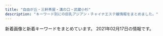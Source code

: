 ```yaml
---
title: "自由が丘・三軒茶屋・溝の口・武蔵小杉"
description: "キーワード別にの巨乳アジアン・チャイナエステ嬢情報をまとめました。"
---
```


新着画像と新着キーワードをまとめています。
2021年02月17日の情報です。

<DmmAffiliateIns />
<KeywordTable
  shops={
    [
    {
        "station": "\u5b66\u82b8\u5927\u5b66\u99c5\u6771\u53e3",
        "url": "http://in-esthe.com/you/",
        "keywords": {},
        "name": "\u60a0",
        "img_links": [
            "http://in-esthe.com/you/images/mo.png",
            "http://in-esthe.com/you/images/p-4.jpg",
            "http://in-esthe.com/you/images/p-11.jpg",
            "http://in-esthe.com/you/images/r-1.jpg",
            "http://in-esthe.com/you/images/r-2.jpg",
            "http://in-esthe.com/you/images/p-7.jpg",
            "http://in-esthe.com/you/images/fla.jpg",
            "http://in-esthe.com/you/images/p-3.jpg",
            "http://in-esthe.com/you/images/p-5.jpg",
            "http://cdn.dino-es.com/images/logo/468x60DinoEs.png",
            "http://in-esthe.com/you/images/p-0.jpg",
            "http://in-esthe.com/you/images/p-9.jpg",
            "http://in-esthe.com/you/images/p-10.jpg",
            "http://in-esthe.com/you/images/botton.jpg",
            "http://in-esthe.com/you/images/p-8.jpg"
        ]
    },
    {
        "img_links": [],
        "url": "https://fy.uouono.com",
        "keywords": {},
        "name": "For You",
        "station": "\u4e8c\u5b50\u7389\u5ddd\u99c5"
    },
    {
        "name": "\u30de\u30c3\u30b5\u30fc\u30b8\u306e\u66d9",
        "img_links": [
            "http://www.miyuki.es-relax.info/images/yoyaku.png",
            "http://www.miyuki.es-relax.info/images/sp02.jpg",
            "http://www.miyuki.es-relax.info/images/info1.jpg",
            "http://www.miyuki.es-relax.info/gals/yuri1.jpg",
            "http://www.miyuki.es-relax.info/images/info2.jpg",
            "http://www.miyuki.es-relax.info/images/sp01.jpg",
            "http://www.miyuki.es-relax.info/images/kp01.jpg",
            "http://www.miyuki.es-relax.info/gals/yuki1.jpg",
            "http://www.miyuki.es-relax.info/gals/nana1.jpg",
            "http://www.miyuki.es-relax.info/images/info3.jpg",
            "http://www.miyuki.es-relax.info/images/info4.jpg",
            "http://www.miyuki.es-relax.info/images/sp03.jpg"
        ],
        "station": "\u5927\u5ca1\u5c71\u99c5",
        "keywords": {},
        "url": "http://www.miyuki.es-relax.info/"
    },
    {
        "name": "\u30d6\u30eb\u30fc\u30d9\u30ea\u30fc",
        "url": "http://b-berry.work/",
        "img_links": [
            "http://b-berry.work/images/ac1.jpg",
            "http://b-berry.work/images/head.jpg",
            "http://b-berry.work/images/2.jpg",
            "http://b-berry.work/img/maya1.jpg",
            "http://b-berry.work/img/mona1.jpg",
            "http://b-berry.work/images/interior_t.jpg",
            "http://b-berry.work/images/sys.jpg",
            "http://b-berry.work/images/ac2.jpg",
            "http://b-berry.work/images/rec1.jpg",
            "http://b-berry.work/images/1.jpg",
            "http://b-berry.work/staff/yuri.jpg",
            "http://b-berry.work/images/s1.png",
            "http://b-berry.work/images/int1.jpg",
            "http://b-berry.work/images/3.jpg",
            "http://b-berry.work/images/rec2.jpg",
            "http://b-berry.work/images/news.jpg",
            "http://b-berry.work/staff/mona.jpg",
            "http://b-berry.work/images/staff_t.jpg",
            "http://b-berry.work/images/tg.jpg",
            "http://b-berry.work/images/int2.jpg",
            "http://b-berry.work/staff/maya.jpg",
            "http://b-berry.work/img/yuri1.jpg"
        ],
        "station": "\u81ea\u7531\u304c\u4e18\u99c5\u5317\u53e3",
        "keywords": {}
    },
    {
        "img_links": [
            "http://www.brilliance.mesthe.com/files/002.jpg",
            "http://www.brilliance.mesthe.com/images/shop/shop04.jpg",
            "http://www.brilliance.mesthe.com/images/main_top.png",
            "http://www.brilliance.mesthe.com/images/main_bottom.png",
            "http://www.brilliance.mesthe.com/files/005-03.jpg",
            "http://www.brilliance.mesthe.com/images/s2.jpg",
            "http://www.brilliance.mesthe.com/files/005-02.jpg",
            "http://www.brilliance.mesthe.com/files/005.jpg",
            "http://www.brilliance.mesthe.com/images/new3.png",
            "http://www.brilliance.mesthe.com/files/001.jpg",
            "http://www.brilliance.mesthe.com/images/xian.png",
            "http://www.brilliance.mesthe.com/images/s3.jpg",
            "http://www.brilliance.mesthe.com/images/new1.png",
            "http://www.brilliance.mesthe.com/images/tel.png",
            "http://www.brilliance.mesthe.com/images/shop/shop02.jpg",
            "http://www.brilliance.mesthe.com/images/s1.jpg",
            "http://www.brilliance.mesthe.com/images/zi_staff.png",
            "http://www.brilliance.mesthe.com/files/004.jpg",
            "http://www.brilliance.mesthe.com/images/infotiao1.jpg",
            "http://www.brilliance.mesthe.com/files/004-03.jpg",
            "http://www.brilliance.mesthe.com/files/001-03.jpg",
            "http://www.brilliance.mesthe.com/images/shop/shop01.jpg",
            "http://www.brilliance.mesthe.com/files/003-03.jpg",
            "http://www.brilliance.mesthe.com/files/001-02.jpg",
            "http://www.brilliance.mesthe.com/files/003-02.jpg",
            "http://www.brilliance.mesthe.com/files/002-02.jpg",
            "http://www.brilliance.mesthe.com/images/maga.jpg",
            "http://www.brilliance.mesthe.com/files/002-03.jpg",
            "http://www.brilliance.mesthe.com/files/003.jpg",
            "http://www.brilliance.mesthe.com/images/service.png",
            "http://www.brilliance.mesthe.com/images/shop/shop03.jpg",
            "http://www.brilliance.mesthe.com/images/pick.png",
            "http://www.brilliance.mesthe.com/files/004-02.jpg",
            "http://www.brilliance.mesthe.com/images/zi_massage.png"
        ],
        "station": "\u4e09\u8ed2\u8336\u5c4b\u99c5\u4e16\u7530\u8c37\u901a\u308a\u53e3",
        "url": "http://www.brilliance.mesthe.com/",
        "keywords": {
            "87": 1,
            "85": 2,
            "D": 3,
            "86": 2,
            "C": 2
        },
        "name": "\u30d6\u30ea\u30ea\u30a2\u30f3\u30b9"
    },
    {
        "station": "\u81ea\u7531\u304c\u4e18\u99c5\u5317\u53e3",
        "url": "http://www.es-flower.link/",
        "img_links": [
            "http://www.es-flower.link/images/rec1.png",
            "http://www.es-flower.link/sp/images/head.png",
            "http://www.es-flower.link/images/sys.png",
            "http://www.es-flower.link/img/mizuki1.jpg",
            "http://www.es-flower.link/sp/img/yume1.jpg",
            "http://www.es-flower.link/img/yume1.jpg",
            "http://www.es-flower.link/img/nene1.jpg",
            "http://www.es-flower.link/images/mobile.jpg",
            "http://www.es-flower.link/images/info.jpg",
            "http://www.es-flower.link/images/interior_t.jpg",
            "http://www.es-flower.link/sp/images/sys2.jpg",
            "http://www.es-flower.link/sp/images/int1.jpg",
            "http://www.es-flower.link/images/2.jpg",
            "http://www.es-flower.link/sp/images/3.jpg",
            "http://www.es-flower.link/sp/menu/top.jpg",
            "http://www.es-flower.link/img/koyuki1.jpg",
            "http://www.es-flower.link/sp/menu/staff.jpg",
            "http://www.es-flower.link/sp/images/time.jpg",
            "http://www.es-flower.link/images/1.jpg",
            "http://www.es-flower.link/images/4.jpg",
            "http://www.es-flower.link/images/rec2.jpg",
            "http://www.es-flower.link/sp/images/2.jpg",
            "http://www.es-flower.link/sp/img/mizuki1.jpg",
            "http://www.es-flower.link/sp/images/sisu_t.jpg",
            "http://www.es-flower.link/img/arisa1.jpg",
            "http://www.es-flower.link/sp/images/5.jpg",
            "http://www.es-flower.link/sp/img/nene1.jpg",
            "http://www.es-flower.link/sp/images/top.jpg",
            "http://www.es-flower.link/images/int2.png",
            "http://www.es-flower.link/sp/images/pc.jpg",
            "http://www.es-flower.link/sp/images/footer.jpg",
            "http://www.es-flower.link/images/int1.png",
            "http://www.es-flower.link/sp/images/staff_t.jpg",
            "http://www.es-flower.link/sp/images/tel.jpg",
            "http://www.es-flower.link/images/5.jpg",
            "http://www.es-flower.link/sp/images/newsb.png",
            "http://www.es-flower.link/images/3.jpg",
            "http://www.es-flower.link/sp/images/rec1.jpg",
            "http://www.es-flower.link/images/ta.jpg",
            "http://www.es-flower.link/sp/img/koyuki1.jpg",
            "http://www.es-flower.link/sp/images/4.jpg",
            "http://www.es-flower.link/sp/images/1.jpg",
            "http://www.es-flower.link/sp/images/interior_t.jpg",
            "http://www.es-flower.link/images/sm.jpg",
            "http://www.es-flower.link/sp/menu/interior.jpg",
            "http://www.es-flower.link/sp/images/6.jpg",
            "http://www.es-flower.link/sp/images/sisu.jpg",
            "http://www.es-flower.link/sp/images/sys3.jpg",
            "http://www.es-flower.link/sp/images/int2.jpg",
            "http://www.es-flower.link/sp/images/ac1.jpg",
            "http://www.es-flower.link/sp/images/news.jpg",
            "http://www.es-flower.link/sp/images/sys1.jpg",
            "http://www.es-flower.link/images/head.jpg",
            "http://www.es-flower.link/images/staff_t.jpg",
            "http://www.es-flower.link/img/huyumi1.jpg",
            "http://www.es-flower.link/sp/images/rec3.jpg",
            "http://www.es-flower.link/sp/images/rec2.jpg",
            "http://www.es-flower.link/sp/img/huyumi1.jpg",
            "http://www.es-flower.link/images/news.jpg",
            "http://www.es-flower.link/images/6.jpg",
            "http://www.es-flower.link/sp/img/arisa1.jpg"
        ],
        "name": "\u6625\u306e\u604b",
        "keywords": {}
    },
    {
        "url": "http://www.sakura.esraku.com/",
        "keywords": {
            "\u30bb\u30af\u30b7\u30fc": 1,
            "C": 22,
            "87": 14,
            "D": 16
        },
        "img_links": [
            "http://www.sakura.esraku.com/files/006.jpg",
            "http://www.sakura.esraku.com/photo_news/upimg/921745f718627cc259_0.jpg",
            "http://www.sakura.esraku.com/files/008.jpg",
            "http://www.sakura.esraku.com/photo_news/upimg/282545f76dfd1996d7_0.jpg",
            "http://www.sakura.esraku.com/images/lineyoyaku.jpg",
            "http://www.sakura.esraku.com/images/s_link.jpg",
            "http://www.sakura.esraku.com/photo_news/upimg/5052160124f368954b_0.jpg",
            "http://www.sakura.esraku.com/files/002.jpg",
            "http://www.sakura.esraku.com/files/005.jpg",
            "http://www.sakura.esraku.com/files/004.jpg",
            "http://www.sakura.esraku.com/images/top.png",
            "http://www.sakura.esraku.com/files/003.jpg",
            "http://www.sakura.esraku.com/images/s_staff.jpg",
            "http://www.sakura.esraku.com/photo_news/upimg/221315f853e86bfad8_0.jpg",
            "http://www.sakura.esraku.com/files/007.jpg",
            "http://www.sakura.esraku.com/files/001.jpg",
            "http://www.sakura.esraku.com/photo_news/upimg/192295fbde78dddd71_0.jpg",
            "http://www.sakura.esraku.com/files/009.jpg",
            "http://www.sakura.esraku.com/files/010.jpg",
            "http://www.sakura.esraku.com/photo_news/upimg/508775f63081046140_0.jpg",
            "http://www.sakura.esraku.com/images/mobile.jpg"
        ],
        "station": "\u90fd\u7acb\u5927\u5b66\u99c5",
        "name": "\u685c"
    },
    {
        "keywords": {
            "84": 6,
            "C": 3,
            "\u30bb\u30af\u30b7\u30fc": 1,
            "85": 9,
            "88": 3,
            "D": 18,
            "86": 12
        },
        "station": "\u4e09\u8ed2\u8336\u5c4b\u99c5\u5357\u53e3",
        "img_links": [
            "http://www.jojo.mensnv.com/files/007.jpg",
            "http://www.jojo.mensnv.com/images/tel.png",
            "http://www.jojo.mensnv.com/files/001-03.jpg",
            "http://www.jojo.mensnv.com/files/014-02.jpg",
            "http://www.jojo.mensnv.com/files/009.jpg",
            "http://www.jojo.mensnv.com/files/005-03.jpg",
            "http://www.jojo.mensnv.com/files/012-02.jpg",
            "http://www.jojo.mensnv.com/images/slider/01.jpg",
            "http://www.jojo.mensnv.com/files/001-02.jpg",
            "http://www.jojo.mensnv.com/files/010-03.jpg",
            "http://www.jojo.mensnv.com/files/014-03.jpg",
            "http://www.jojo.mensnv.com/files/005-02.jpg",
            "http://www.jojo.mensnv.com/files/004-03.jpg",
            "http://www.jojo.mensnv.com/files/007-02.jpg",
            "http://www.jojo.mensnv.com/files/012-03.jpg",
            "http://www.jojo.mensnv.com/files/006-02.jpg",
            "http://www.jojo.mensnv.com/files/012.jpg",
            "http://www.jojo.mensnv.com/files/003.jpg",
            "http://www.jojo.mensnv.com/files/002-03.jpg",
            "http://www.jojo.mensnv.com/files/010-02.jpg",
            "http://www.jojo.mensnv.com/images/backlistbtn.png",
            "http://www.jojo.mensnv.com/files/013.jpg",
            "http://www.jojo.mensnv.com/files/005.jpg",
            "http://www.jojo.mensnv.com/files/013-03.jpg",
            "http://www.jojo.mensnv.com/files/002.jpg",
            "http://www.jojo.mensnv.com/files/002-02.jpg",
            "http://www.jojo.mensnv.com/files/004-02.jpg",
            "http://www.jojo.mensnv.com/images/mobile.jpg",
            "http://www.jojo.mensnv.com/images/slider/03.jpg",
            "http://www.jojo.mensnv.com/files/004.jpg",
            "http://www.jojo.mensnv.com/files/011-02.jpg",
            "http://www.jojo.mensnv.com/files/009-02.jpg",
            "http://www.jojo.mensnv.com/files/013-02.jpg",
            "http://www.jojo.mensnv.com/files/014.jpg",
            "http://www.jojo.mensnv.com/files/010.jpg",
            "http://www.jojo.mensnv.com/files/006.jpg",
            "http://www.jojo.mensnv.com/files/009-03.jpg",
            "http://www.jojo.mensnv.com/images/showCover.png",
            "http://www.jojo.mensnv.com/files/003-02.jpg",
            "http://www.jojo.mensnv.com/images/slider/02.jpg",
            "http://www.jojo.mensnv.com/files/011.jpg",
            "http://www.jojo.mensnv.com/files/006-03.jpg",
            "http://www.jojo.mensnv.com/files/003-03.jpg",
            "http://www.jojo.mensnv.com/files/007-03.jpg",
            "http://www.jojo.mensnv.com/files/001.jpg",
            "http://www.jojo.mensnv.com/images/coverGirlParts.png",
            "http://www.jojo.mensnv.com/files/011-03.jpg"
        ],
        "name": "JoJo",
        "url": "http://www.jojo.mensnv.com/"
    },
    {
        "station": "\u99d2\u6ca2\u5927\u5b66\u99c5\u99d2\u6ca2\u516c\u5712\u53e3",
        "url": "http://treat-msg.com/",
        "name": "\u5b89\u5fc3\u5802",
        "keywords": {},
        "img_links": [
            "http://treat-msg.com/img/access/road3.jpg",
            "http://treat-msg.com/staff/miyo/01mb.jpg",
            "http://treat-msg.com/img/ttl_staff.jpg",
            "http://treat-msg.com/staff/riri/01.jpg",
            "http://treat-msg.com/staff/saki/01mb.jpg",
            "http://treat-msg.com/staff/rumi/01.jpg",
            "http://treat-msg.com/staff/kaori/01.jpg",
            "http://treat-msg.com/staff/saki/01.jpg",
            "http://treat-msg.com/staff/mei/01mb.jpg",
            "http://treat-msg.com/img/mainhd.jpg",
            "http://treat-msg.com/staff/rumi/01mb.jpg",
            "http://treat-msg.com/staff/miyo/01.jpg",
            "http://treat-msg.com/staff/noa/01mb.jpg",
            "http://treat-msg.com/staff/kaori/01mb.jpg",
            "http://treat-msg.com/staff/chinatu/01mb.jpg",
            "http://treat-msg.com/img/access/roaddm.png",
            "http://treat-msg.com/img/mainft.jpg",
            "http://treat-msg.com/pic/corona.jpg",
            "http://treat-msg.com/img/access/road6.jpg",
            "http://treat-msg.com/img/access/road5.jpg",
            "http://treat-msg.com/img/head.png",
            "http://treat-msg.com/staff/chinatu/01.jpg",
            "http://treat-msg.com/img/access/road4.jpg",
            "http://treat-msg.com/staff/riri/01mb.jpg",
            "http://treat-msg.com/img/access/road2.jpg",
            "http://treat-msg.com/staff/noa/01.jpg",
            "http://treat-msg.com/img/foot.png",
            "http://treat-msg.com/staff/mei/01.jpg",
            "http://treat-msg.com/img/shop/msg.png",
            "http://treat-msg.com/img/access/road1.jpg"
        ]
    },
    {
        "url": "http://annex-jp.info/",
        "img_links": [
            "http://annex-jp.info/images/kp-info.jpg",
            "http://www.annex-jp.info/i/img/yoho.jpg",
            "http://annex-jp.info/images/info.png",
            "http://annex-jp.info/images/mari.jpg",
            "http://www.annex-jp.info/i/img/sayuri.jpg",
            "http://annex-jp.info/images/mayumi.jpg",
            "http://www.annex-jp.info/i/img/riri.jpg",
            "http://www.annex-jp.info/i/img/nana.jpg",
            "http://annex-jp.info/images/sayuri.jpg",
            "http://www.annex-jp.info/i/img/mari.jpg",
            "http://annex-jp.info/images/riri.jpg",
            "http://annex-jp.info/images/nana.jpg",
            "http://www.annex-jp.info/i/img/mayumi.jpg",
            "http://annex-jp.info/images/yoho.jpg"
        ],
        "name": "\u305f\u3093\u307d\u307d",
        "station": "\u81ea\u7531\u304c\u4e18\u99c5\u5317\u53e3",
        "keywords": {}
    },
    {
        "url": "http://www.sertyuin.xyz/",
        "img_links": [],
        "keywords": {},
        "station": "\u4e8c\u5b50\u7389\u5ddd\u99c5\u897f\u53e3",
        "name": "\u521d\u604b"
    },
    {
        "img_links": [
            "http://clair.work/images/mainvisual_01_s.jpg",
            "http://clair.work/images/head_therapist.jpg",
            "http://clair.work/images/icon_ranking_02.png",
            "http://clair.work/images/recruit/message_03.png",
            "http://clair.work/images/recruit/point_03.png",
            "http://clair.work/images/recruit/point_04.png",
            "http://clair.work/images/recruit/nagare_01.jpg",
            "http://clair.work/images/sw_tel.png",
            "http://clair.work/images/icon_ranking_05.png",
            "http://clair.work/images/recruit/nagare_06.png",
            "http://clair.work/staff/yua1.jpg",
            "http://clair.work/images/icon_new.png",
            "http://clair.work/staff/mayu1.jpg",
            "http://clair.work/images/mainvisual_02.jpg",
            "http://clair.work/images/recruit/nagare_07.png",
            "http://clair.work/images/mainvisual_02_s.jpg",
            "http://clair.work/staff/humi2.jpg",
            "http://clair.work/images/recruit/point_09.png",
            "http://clair.work/images/sw_home.png",
            "http://clair.work/staff/kasumi1.jpg",
            "http://clair.work/images/recruit/req_03.jpg",
            "http://clair.work/images/icon_ranking_04.png",
            "http://clair.work/images/recruit/nagare_03.jpg",
            "http://clair.work/images/recruit/sp_mainvisual.jpg",
            "http://clair.work/images/recruit/point_06.png",
            "http://clair.work/images/icon_ranking_01.png",
            "http://clair.work/images/trigger.jpg",
            "http://clair.work/staff/ayaka1.jpg",
            "http://clair.work/images/recruit/point_08.png",
            "http://clair.work/images/head_interior.jpg",
            "http://clair.work/images/mainvisual_01.jpg",
            "http://clair.work/images/recruit/nagare_02.jpg",
            "http://clair.work/images/no_image.jpg",
            "http://clair.work/images/icon_ranking_03.png",
            "http://clair.work/staff/humi1.jpg",
            "http://clair.work/images/recruit/point_05.png",
            "http://clair.work/images/recruit/point_07.png",
            "http://clair.work/images/recruit/nagare_05.png"
        ],
        "url": "http://clair.work/",
        "name": "Clair \uff5e\u30af\u30ec\u30fc\u30eb\uff5e",
        "keywords": {
            "E": 2,
            "C": 4,
            "D": 4
        },
        "station": "\u5b66\u82b8\u5927\u5b66\u99c5\u897f\u53e3"
    },
    {
        "name": "Sweet",
        "url": "http://www.wqiowaz.site/",
        "img_links": [
            "http://www.wqiowaz.site/picture/call.png",
            "http://www.wqiowaz.site/picture/m-top004.jpg",
            "http://www.wqiowaz.site/picture/cam-01.jpg",
            "http://www.wqiowaz.site/uploads/200630/1-200630094H5294.jpg",
            "http://www.wqiowaz.site/picture/foot01.jpg",
            "http://www.wqiowaz.site/uploads/201008/1-20100Q5550EL.jpg",
            "http://www.wqiowaz.site/uploads/201008/1-20100Q5541T55.jpg",
            "http://www.wqiowaz.site/picture/m-top003.jpg",
            "http://www.wqiowaz.site/uploads/200914/1-200914164443K1.jpg",
            "http://www.wqiowaz.site/uploads/201008/1-20100Q55403531.jpg",
            "http://www.wqiowaz.site/uploads/201008/1-20100Q55522V7.jpg",
            "http://www.wqiowaz.site/uploads/200629/1-200629103204442.jpg",
            "http://www.wqiowaz.site/uploads/200629/1-200629103142X4.jpg",
            "http://www.wqiowaz.site/uploads/200630/1-200630094K4325.jpg",
            "http://www.wqiowaz.site/picture/m-head01.jpg",
            "http://www.wqiowaz.site/uploads/200629/1-200629103104120.jpg",
            "http://www.wqiowaz.site/uploads/200914/1-20091416442NT.jpg"
        ],
        "keywords": {
            "94": 4,
            "84": 2,
            "86": 1,
            "F": 4,
            "D": 3
        },
        "station": "\u7528\u8cc0\u99c5\u6771\u53e3"
    },
    {
        "img_links": [
            "http://relaxation-soil.net/images/1.jpg",
            "http://relaxation-soil.net/images/1s.jpg"
        ],
        "station": "\u4e0a\u91ce\u6bdb\u99c5",
        "keywords": {},
        "url": "http://relaxation-soil.net/",
        "name": "\u30bd\u30a4\u30eb"
    },
    {
        "img_links": [
            "http://ms-rlx.com/img/youtube.jpg",
            "http://ms-rlx.com/staff/ruri/01.jpg",
            "http://ms-rlx.com/staff/momo/01.jpg",
            "http://ms-rlx.com/staff/sachan/01mb.jpg",
            "http://ms-rlx.com/staff/ringo/01mb.jpg",
            "http://ms-rlx.com/img/ttl_rec.png",
            "http://ms-rlx.com/pic/head.png",
            "http://ms-rlx.com/i/files/homeimg.jpg",
            "http://ms-rlx.com/staff/milk/01.jpg",
            "http://ms-rlx.com/img/ttl_tnew.png",
            "http://ms-rlx.com/img/msgbtn.png",
            "http://ms-rlx.com/img/att.png",
            "http://ms-rlx.com/img/access/road03.jpg",
            "http://ms-rlx.com/staff/milk/01mb.jpg",
            "http://ms-rlx.com/staff/sachan/01.jpg",
            "http://ms-rlx.com/img/access/road01.jpg",
            "http://ms-rlx.com/img/ttl_concept.png",
            "http://ms-rlx.com/staff/ruri/01mb.jpg",
            "http://ms-rlx.com/staff/momo/01mb.jpg",
            "http://ms-rlx.com/img/ttl_mobile.png",
            "http://ms-rlx.com/img/access/road02.jpg",
            "http://ms-rlx.com/img/ttl_staff.png",
            "http://ms-rlx.com/staff/ringo/01.jpg"
        ],
        "url": "http://ms-rlx.com/",
        "keywords": {
            "C": 14
        },
        "name": "\u697d\u697d\u5c4b",
        "station": "\u81ea\u7531\u304c\u4e18\u99c5\u5357\u53e3"
    },
    {
        "img_links": [
            "http://ms-shinraku.com/staff/mari/01.jpg",
            "http://ms-shinraku.com/staff/ayumi/01.jpg",
            "http://ms-shinraku.com/img/ttl_staff.png",
            "http://ms-shinraku.com/pic/topimg2.jpg",
            "http://ms-shinraku.com/staff/momoka/01.jpg",
            "http://ms-shinraku.com/staff/ran/01.jpg",
            "http://ms-shinraku.com/staff/yuki/01.jpg",
            "http://ms-shinraku.com/pic/head.jpg",
            "http://ms-shinraku.com/img/foot.png",
            "http://ms-shinraku.com/staff/kanako/01.jpg",
            "http://ms-shinraku.com/i/files/homeimg.jpg",
            "http://ms-shinraku.com/pic/topimg1.jpg"
        ],
        "url": "http://ms-shinraku.com/",
        "keywords": {
            "C": 2
        },
        "station": "\u5b66\u82b8\u5927\u5b66\u99c5\u6771\u53e3",
        "name": "\u5fc3\u697d"
    },
    {
        "img_links": [
            "http://tanoshii.jpn.mn/photos/sites/76/2020/09/2020090803135392.jpg",
            "http://tanoshii.jpn.mn/photos/sites/76/2020/09/2020090307211283.jpg",
            "http://tanoshii.jpn.mn/photos/sites/76/2020/05/2020052603000346.jpg",
            "http://tanoshii.jpn.mn/images/top_slider02.jpg",
            "http://tanoshii.jpn.mn/photos/sites/76/2020/12/2020120901212835.jpg",
            "http://tanoshii.jpn.mn/images/top_slider01.jpg",
            "http://tanoshii.jpn.mn/photos/sites/76/2020/12/2020121807285563.jpg",
            "http://tanoshii.jpn.mn/images/link_nav01.jpg",
            "http://tanoshii.jpn.mn/photos/sites/76/2020/01/2020011207465354.jpg",
            "http://tanoshii.jpn.mn/photos/sites/76/2020/02/2020022603283463.jpg",
            "http://tanoshii.jpn.mn/images/link_nav05.jpg",
            "http://tanoshii.jpn.mn/photos/sites/76/2020/08/2020080507421162.jpg",
            "http://tanoshii.jpn.mn/photos/sites/76/2020/04/2020041703571830.jpg",
            "http://tanoshii.jpn.mn/photos/sites/76/2019/12/2019122801334276.jpg",
            "http://tanoshii.jpn.mn/photos/sites/76/2020/12/202012240922577.jpg",
            "http://tanoshii.jpn.mn/photos/sites/76/2019/12/2019121409131966.jpg",
            "http://tanoshii.jpn.mn/photos/sites/76/2020/01/2020010206122380.jpg",
            "http://tanoshii.jpn.mn/photos/sites/76/2020/05/2020051702012070.jpg",
            "http://tanoshii.jpn.mn/photos/sites/76/2020/05/2020052603000177.jpg",
            "http://tanoshii.jpn.mn/photos/sites/76/2019/12/2019121409132447.jpg",
            "http://tanoshii.jpn.mn/photos/sites/76/2020/03/202003090333270.jpg",
            "http://tanoshii.jpn.mn/photos/sites/76/2020/05/2020051702011714.jpg",
            "http://tanoshii.jpn.mn/photos/sites/76/2021/02/2021020904591631.jpg",
            "http://tanoshii.jpn.mn/images/ico01.png",
            "http://tanoshii.jpn.mn/photos/sites/76/2021/01/2021012605370415.jpg",
            "http://tanoshii.jpn.mn/photos/sites/76/2020/01/2020012603560666.jpg",
            "http://tanoshii.jpn.mn/photos/sites/76/2020/09/2020092006290275.jpg",
            "http://tanoshii.jpn.mn/photos/sites/76/2020/10/2020101305315556.jpg",
            "http://tanoshii.jpn.mn/photos/sites/76/2019/12/201912140913237.jpg",
            "http://tanoshii.jpn.mn/photos/sites/76/2020/02/2020020601144618.jpg",
            "http://tanoshii.jpn.mn/photos/sites/76/2021/01/2021011304151051.jpg",
            "http://tanoshii.jpn.mn/photos/sites/76/2020/09/2020090800560727.jpg",
            "http://tanoshii.jpn.mn/images/link_nav07.jpg",
            "http://tanoshii.jpn.mn/photos/sites/76/2020/12/2020120904423083.jpg",
            "http://tanoshii.jpn.mn/photos/sites/76/2020/03/2020032803325898.jpg",
            "http://tanoshii.jpn.mn/images/top.png",
            "http://tanoshii.jpn.mn/photos/sites/76/2020/07/2020071004330148.jpg",
            "http://tanoshii.jpn.mn/photos/sites/76/2019/12/201912280133413.jpg",
            "http://tanoshii.jpn.mn/images/link_nav02.jpg",
            "http://tanoshii.jpn.mn/images/link_nav04.jpg",
            "http://tanoshii.jpn.mn/images/side_mobile.jpg",
            "http://tanoshii.jpn.mn/photos/sites/76/2020/11/2020110307113062.jpg",
            "http://tanoshii.jpn.mn/photos/sites/76/2020/01/2020012908322311.jpg",
            "http://tanoshii.jpn.mn/photos/sites/76/2020/01/2020011710434680.jpg",
            "http://tanoshii.jpn.mn/photos/sites/76/2020/02/2020022603284068.jpg",
            "http://tanoshii.jpn.mn/photos/sites/76/2020/09/2020093003412015.jpg",
            "http://tanoshii.jpn.mn/images/info2.jpg",
            "http://tanoshii.jpn.mn/photos/sites/76/2019/12/2019121409132141.jpg",
            "http://tanoshii.jpn.mn/images/info3.jpg",
            "http://tanoshii.jpn.mn/images/side_tel.jpg",
            "http://tanoshii.jpn.mn/photos/sites/76/2020/01/2020010206122496.jpg",
            "http://tanoshii.jpn.mn/photos/sites/76/2020/10/2020102803545189.jpg",
            "http://tanoshii.jpn.mn/photos/sites/76/2020/04/2020040401245819.jpg",
            "http://tanoshii.jpn.mn/photos/sites/76/2020/09/2020093003412655.jpg",
            "http://tanoshii.jpn.mn/images/side_link.jpg",
            "http://tanoshii.jpn.mn/images/sp_top.jpg",
            "http://tanoshii.jpn.mn/images/link_nav06.jpg",
            "http://tanoshii.jpn.mn/photos/sites/76/2020/06/2020061605184059.jpg",
            "http://tanoshii.jpn.mn/photos/sites/76/2020/08/2020082903370364.jpg",
            "http://tanoshii.jpn.mn/photos/sites/76/2020/08/2020081201584255.jpg",
            "http://tanoshii.jpn.mn/photos/sites/76/2020/12/2020120904441346.jpg",
            "http://tanoshii.jpn.mn/photos/sites/76/2020/12/2020122501502779.jpg",
            "http://tanoshii.jpn.mn/photos/sites/76/2020/07/2020071004194210.jpg",
            "http://tanoshii.jpn.mn/photos/sites/76/2021/01/2021011304145677.jpg",
            "http://tanoshii.jpn.mn/photos/sites/76/2020/11/2020112407093420.jpg",
            "http://tanoshii.jpn.mn/photos/sites/76/2021/01/2021010305174759.jpg",
            "http://tanoshii.jpn.mn/photos/sites/76/2020/05/2020052603000345.jpg",
            "http://tanoshii.jpn.mn/photos/sites/76/2020/12/2020122205012857.jpg",
            "http://tanoshii.jpn.mn/images/info1.jpg",
            "http://tanoshii.jpn.mn/photos/sites/76/2020/12/202012060340027.jpg",
            "http://tanoshii.jpn.mn/photos/sites/76/2020/06/2020060701410487.jpg",
            "http://tanoshii.jpn.mn/photos/sites/76/2019/12/2019121409132234.jpg",
            "http://tanoshii.jpn.mn/images/link_nav03.jpg",
            "http://tanoshii.jpn.mn/photos/sites/76/2021/01/2021012605371183.jpg",
            "http://tanoshii.jpn.mn/photos/sites/76/2020/11/2020112902000038.jpg",
            "http://tanoshii.jpn.mn/photos/sites/76/2019/12/2019121409132124.jpg",
            "http://tanoshii.jpn.mn/photos/sites/76/2020/11/2020111603281212.jpg"
        ],
        "keywords": {
            "83": 4,
            "D": 12,
            "C": 10,
            "84": 2,
            "82": 4,
            "86": 5,
            "E": 11,
            "89": 2,
            "87": 10,
            "93": 1,
            "85": 3,
            "88": 2
        },
        "url": "http://tanoshii.jpn.mn/",
        "station": "\u4e8c\u5b50\u7389\u5ddd\u99c5\u897f\u53e3",
        "name": "\u697d\u3057\u3044"
    },
    {
        "name": "\u661f\u306e\u8f1d\u304d",
        "img_links": [
            "http://kagayaki.jpn.cm/images/staff0.jpg",
            "http://kagayaki.jpn.cm/images/room2.jpg",
            "http://kagayaki.jpn.cm/photos/sites/35/2020/10/2020100418535814.jpg",
            "http://kagayaki.jpn.cm/photos/sites/35/2016/08/staff32.jpg",
            "http://kagayaki.jpn.cm/images/room4.jpg",
            "http://kagayaki.jpn.cm/images/mobile.jpg",
            "http://kagayaki.jpn.cm/images/end1.jpg",
            "http://kagayaki.jpn.cm/images/top.jpg",
            "http://kagayaki.jpn.cm/photos/sites/35/2016/08/staff3.jpg",
            "http://kagayaki.jpn.cm/photos/sites/35/2019/09/2019092518230998.jpg",
            "http://kagayaki.jpn.cm/images/room1.jpg",
            "http://kagayaki.jpn.cm/images/girl-z2.jpg",
            "http://kagayaki.jpn.cm/images/room3.jpg",
            "http://kagayaki.jpn.cm/images/room5.jpg",
            "http://kagayaki.jpn.cm/images/girl-z1.jpg",
            "http://kagayaki.jpn.cm/photos/sites/35/2016/11/1.jpg",
            "http://kagayaki.jpn.cm/photos/sites/35/2016/11/11.jpg",
            "http://kagayaki.jpn.cm/images/bj3.png",
            "http://kagayaki.jpn.cm/images/mobile2.jpg",
            "http://kagayaki.jpn.cm/images/staff_line.png",
            "http://kagayaki.jpn.cm/photos/sites/35/2017/11/2017110107513579.jpg",
            "http://kagayaki.jpn.cm/photos/sites/35/2016/09/637893871729784570.jpg",
            "http://kagayaki.jpn.cm/photos/sites/35/2016/11/12.jpg",
            "http://kagayaki.jpn.cm/images/room6.jpg"
        ],
        "url": "http://kagayaki.jpn.cm/",
        "station": "\u4e09\u8ed2\u8336\u5c4b\u99c5\u5317\u53e3",
        "keywords": {
            "D": 6,
            "87": 2,
            "E": 1,
            "C": 17,
            "84": 1,
            "86": 5
        }
    }
]
}
/>
<DmmAffiliateScript />

